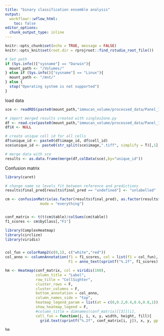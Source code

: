```yaml
---
title: "binary classification ensemble analysis"
output:
  workflowr::wflow_html:
    toc: false
editor_options:
  chunk_output_type: inline
---
```


```r
knitr::opts_chunk$set(echo = TRUE, message = FALSE)
knitr::opts_knit$set(root.dir = rprojroot::find_rstudio_root_file())

# Set path
if (Sys.info()["sysname"] == "Darwin"){
  mount_path <- "/Volumes/"
} else if (Sys.info()["sysname"] == "Linux"){
  mount_path <- "/mnt/"
} else {
  stop("Operating system is not supported")
}
```


load data
```r
sce <- readRDS(paste0(mount_path,"immucan_volume/processed_data/Panel_1/cell_classification/sce_selected.rds"))

# import merged results created with singles2one.py
df <- read.csv(paste0(mount_path,"immucan_volume/processed_data/Panel_1/CellSighter/OVA/merged_results.csv"))
df$X <- NULL
```


```r
# create unique cell id for all cells
df$unique_id <- paste0(df$image_id, df$cell_id)
sce$unique_id <- paste0(str_split(sce$image,".tiff", simplify = T)[,1],sce$ObjectNumber)

# merge data with sce
results <- as.data.frame(merge(df,colData(sce),by="unique_id"))
```

Confusion matrix
```r
library(caret)

# change name so levels fit between reference and predictions
results$final_pred[results$final_pred == "undefined"] <- "unlabelled"

cm <- confusionMatrix(as.factor(results$final_pred), as.factor(results$label),
                mode = "everything")


conf_matrix <- t(t(cm$table)/colSums(cm$table))
f1_scores <- cm$byClass[,"F1"]
```


```r
library(ComplexHeatmap)
library(circlize)
library(viridis)


col_fun = colorRamp2(c(0,1), c("white","red"))
col_anno <- columnAnnotation(f1 = f1_scores, col = list(f1 = col_fun),
                             F1 = anno_text(sprintf("%.2f", f1_scores), location = 0.5, just = "center",rot = 0))

hm <- Heatmap(conf_matrix, col = viridis(100),
              column_title = "Label",
              row_title = "CellSighter",
              cluster_rows = F,
              cluster_columns = F,
              bottom_annotation = col_anno,
              column_names_side = "top",
              heatmap_legend_param = list(at = c(0,0.2,0.4,0.6,0.8,1)),
              show_heatmap_legend = F,
              #column_title = dimnames(conf_matrix)[[3]][i],
              cell_fun = function(j, i, x, y, width, height, fill){
                grid.text(sprintf("%.2f", conf_matrix[i, j]), x, y, gp = gpar(fontsize = 10))})

hm
```





